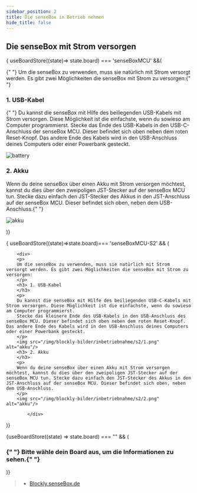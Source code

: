 ```yaml
---
sidebar_position: 2
title: Die senseBox in Betrieb nehmen
hide_title: false
---
```



<Layout title="Die senseBox in Betrieb nehmen">

## Die senseBox mit Strom versorgen

{ useBoardStore((state)=> state.board) === 'senseBoxMCU' &&(

<div>
  <p>
    {" "}
    Um die senseBox zu verwenden, muss sie natürlich mit Strom versorgt werden. Es
    gibt zwei Möglichkeiten die senseBox mit Strom zu versorgen:{" "}
  </p>
  <h3>1. USB-Kabel</h3>
  <p>
    {" "}
    Du kannst die senseBox mit Hilfe des beiliegenden USB-Kabels mit Strom versorgen.
    Diese Möglichkeit ist die einfachste, wenn du sowieso am Computer programmierst.
    Stecke das Ende des USB-Kabels in den USB-C-Anschluss der senseBox MCU. Dieser
    befindet sich oben neben dem roten Reset-Knopf. Das andere Ende des Kabels wird
    in den USB-Anschluss deines Computers oder einer Powerbank gesteckt.
  </p>
  <img src="/img/blockly-bilder/inbetriebnahme/1.png" alt="battery" />
  <h3>2. Akku</h3>
  <p>
    Wenn du deine senseBox über einen Akku mit Strom versorgen möchtest, kannst
    du dies über den zweipoligen JST-Stecker auf der senseBox MCU tun. Stecke
    dazu einfach den JST-Stecker des Akkus in den JST-Anschluss auf der senseBox
    MCU. Dieser befindet sich oben, neben dem USB-Anschluss.{" "}
  </p>
  <img src="/img/blockly-bilder/inbetriebnahme/2.png" alt="akku" />
</div>

)}

{ useBoardStore((state)=>state.board)=== 'senseBoxMCU-S2' && (

        <div>
        <p>
        Um die senseBox zu verwenden, muss sie natürlich mit Strom versorgt werden. Es gibt zwei Möglichkeiten die senseBox mit Strom zu versorgen:
        </p>
        <h3> 1. USB-Kabel
        </h3>
        <p>
        Du kannst die senseBox mit Hilfe des beiliegenden USB-C-Kabels mit Strom versorgen. Diese Möglichkeit ist die einfachste, wenn du sowieso am Computer programmierst.
        Stecke das kleinere Ende des USB-Kabels in den USB-Anschluss des senseBox MCU. Dieser befindet sich oben neben dem roten Reset-Knopf. Das andere Ende des Kabels wird in den USB-Anschluss deines Computers oder einer Powerbank gesteckt.
        </p>
        <img src="/img/blockly-bilder/inbetriebnahme/s2/1.png" alt="akku"/>
        <h3> 2. Akku
        </h3>
        <p>
        Wenn du deine senseBox über einen Akku mit Strom versorgen möchtest, kannst du dies über den zweipoligen JST-Stecker auf der senseBox MCU tun. Stecke dazu einfach den JST-Stecker des Akkus in den JST-Anschluss auf der senseBox MCU. Dieser befindet sich oben, neben dem USB-Anschluss.
        </p>
        <img src="/img/blockly-bilder/inbetriebnahme/s2/2.png" alt="akku"/>

            </div>

)}

{useBoardStore((state) => state.board) === "" && (

<div className="flex justify-center items-baseline">
  <h3 className="text-center m-5">
    {" "}
    Bitte wähle dein Board aus, um die Informationen zu sehen.{" "}
  </h3>
  <BoardDropdown />
</div>
)}

> - [Blockly.senseBox.de](https://blockly.sensebox.de/)

</Layout>
